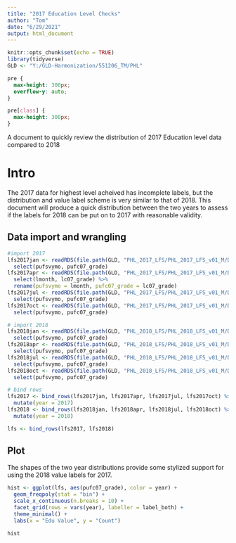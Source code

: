 ```yaml
---
title: "2017 Education Level Checks"
author: "Tom"
date: "6/29/2021"
output: html_document
---
```


```r
knitr::opts_chunk$set(echo = TRUE)
library(tidyverse)
GLD <- "Y:/GLD-Harmonization/551206_TM/PHL"

```


```css
pre {
  max-height: 300px;
  overflow-y: auto;
}

pre[class] {
  max-height: 300px;
}
```
A document to quickly review the distribution of 2017 Education level data compared to 2018 

# Intro
The 2017 data for highest level acheived has incomplete labels, but the distribution and value label scheme is very similar to that of 2018. This document will produce a quick distribution between the two years to assess if the labels for 2018 can be put on to 2017 with reasonable validity.

## Data import and wrangling

```r
#import 2017
lfs2017jan <- readRDS(file.path(GLD, "PHL_2017_LFS/PHL_2017_LFS_v01_M/Data/R/LFS JAN2017.Rds")) %>% 
  select(pufsvymo, pufc07_grade)
lfs2017apr <- readRDS(file.path(GLD, "PHL_2017_LFS/PHL_2017_LFS_v01_M/Data/R/LFS APR2017.Rds")) %>% 
  select(lmonth, lc07_grade) %>%
  rename(pufsvymo = lmonth, pufc07_grade = lc07_grade)
lfs2017jul <- readRDS(file.path(GLD, "PHL_2017_LFS/PHL_2017_LFS_v01_M/Data/R/LFS JUL2017.Rds")) %>% 
  select(pufsvymo, pufc07_grade)
lfs2017oct <- readRDS(file.path(GLD, "PHL_2017_LFS/PHL_2017_LFS_v01_M/Data/R/LFS OCT2017.Rds")) %>% 
  select(pufsvymo, pufc07_grade)

# import 2018
lfs2018jan <- readRDS(file.path(GLD, "PHL_2018_LFS/PHL_2018_LFS_v01_M/Data/R/LFS JAN2018.Rds")) %>% 
  select(pufsvymo, pufc07_grade)
lfs2018apr <- readRDS(file.path(GLD, "PHL_2018_LFS/PHL_2018_LFS_v01_M/Data/R/LFS APR2018.Rds")) %>% 
  select(pufsvymo, pufc07_grade)
lfs2018jul <- readRDS(file.path(GLD, "PHL_2018_LFS/PHL_2018_LFS_v01_M/Data/R/LFS JUL2018.Rds")) %>% 
  select(pufsvymo, pufc07_grade)
lfs2018oct <- readRDS(file.path(GLD, "PHL_2018_LFS/PHL_2018_LFS_v01_M/Data/R/LFS OCT2018.Rds")) %>% 
  select(pufsvymo, pufc07_grade)

# bind rows 
lfs2017 <- bind_rows(lfs2017jan, lfs2017apr, lfs2017jul, lfs2017oct) %>%
  mutate(year = 2017)
lfs2018 <- bind_rows(lfs2018jan, lfs2018apr, lfs2018jul, lfs2018oct) %>%
  mutate(year = 2018)

lfs <- bind_rows(lfs2017, lfs2018)

```


## Plot 

The shapes of the two year distributions provide some stylized support for using the 2018 value labels for 2017.

```r

hist <- ggplot(lfs, aes(pufc07_grade), color = year) +
  geom_freqpoly(stat = "bin") +
  scale_x_continuous(n.breaks = 10) +
  facet_grid(rows = vars(year), labeller = label_both) + 
  theme_minimal() +
  labs(x = "Edu Value", y = "Count")

hist
```